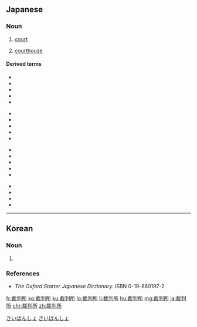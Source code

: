 ==Japanese==
{{ja-kanjitab|さい|ばん|しょ|yomi=on}}

===Noun===
{{ja-noun|さいばんしょ}}

# {{lb|ja|legal}} [[court]]
# {{lb|ja|legal}} [[courthouse]]

====Derived terms====
{{der-top4}}
* {{l|ja|上級裁判所}}
* {{l|ja|下級裁判所}}
* {{l|ja|仲裁裁判所}}
* {{l|ja|区裁判所}}
* {{l|ja|原裁判所}}
{{der-mid4}}
* {{l|ja|国際司法裁判所}}
* {{l|ja|地方裁判所}}
* {{l|ja|家庭裁判所}}
* {{l|ja|巡回裁判所}}
* {{l|ja|弾劾裁判所}}
{{der-mid4}}
* {{l|ja|憲法裁判所}}
* {{l|ja|控訴裁判所}}
* {{l|ja|最高裁判所}}
* {{l|ja|破産裁判所}}
* {{l|ja|簡易裁判所}}
{{der-mid4}}
* {{l|ja|裁判所命令}}
* {{l|ja|軍事裁判所}}
* {{l|ja|軍人予備裁判所}}
* {{l|ja|高等裁判所}}
{{der-bottom}}

----

==Korean==
{{ko-hanjatab|}}

===Noun===
{{ko-noun|hj|hangeul=재판소}}

# {{hanja form of|재판소|(law) [[court]]}}

===References===
* ''The Oxford Starter Japanese Dictionary.'' ISBN 0-19-860197-2

[[Category:ja:Buildings|さいばんしょ]]
[[Category:ja:Law|さいばんしょ]]

[[fr:裁判所]]
[[ko:裁判所]]
[[ku:裁判所]]
[[lo:裁判所]]
[[li:裁判所]]
[[hu:裁判所]]
[[mg:裁判所]]
[[ja:裁判所]]
[[chr:裁判所]]
[[zh:裁判所]]